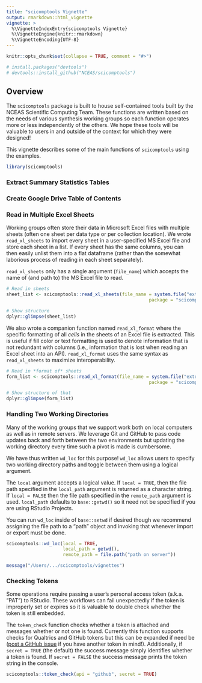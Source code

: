 ```yaml
---
title: "scicomptools Vignette"
output: rmarkdown::html_vignette
vignette: >
  %\VignetteIndexEntry{scicomptools Vignette}
  %\VignetteEngine{knitr::rmarkdown}
  %\VignetteEncoding{UTF-8}
---
```


```r
knitr::opts_chunk$set(collapse = TRUE, comment = "#>")
```

```r
# install.packages("devtools")
# devtools::install_github("NCEAS/scicomptools")
```

## Overview

The `scicomptools` package is built to house self-contained tools built by the NCEAS Scientific Computing Team. These functions are written based on the needs of various synthesis working groups so each function operates more or less independently of the others. We hope these tools will be valuable to users in and outside of the context for which they were designed!

This vignette describes some of the main functions of `scicomptools` using the examples.

```r
library(scicomptools)
```

### Extract Summary Statistics Tables



### Create Google Drive Table of Contents



### Read in Multiple Excel Sheets

Working groups often store their data in Microsoft Excel files with multiple sheets (often one sheet per data type or per collection location). We wrote `read_xl_sheets` to import every sheet in a user-specified MS Excel file and store each sheet in a list. If every sheet has the same columns, you can then easily unlist them into a flat dataframe (rather than the somewhat laborious process of reading in each sheet separately).

`read_xl_sheets` only has a single argument (`file_name`) which accepts the name of (and path to) the MS Excel file to read.

```r
# Read in sheets
sheet_list <- scicomptools::read_xl_sheets(file_name = system.file("extdata", "faux_data.xlsx", 
                                                     package = "scicomptools"))

# Show structure
dplyr::glimpse(sheet_list)
```

We also wrote a companion function named `read_xl_format` where the specific formatting of all *cells* in the sheets of an Excel file is extracted. This is useful if fill color or text formatting is used to denote information that is not redundant with columns (i.e., information that is lost when reading an Excel sheet into an API). `read_xl_format` uses the same syntax as `read_xl_sheets` to maximize interoperability.

```r
# Read in *format of* sheets
form_list <- scicomptools::read_xl_format(file_name = system.file("extdata", "faux_data.xlsx", 
                                                     package = "scicomptools"))

# Show structure of that
dplyr::glimpse(form_list)
```

### Handling Two Working Directories

Many of the working groups that we support work both on local computers as well as in remote servers. We leverage Git and GitHub to pass code updates back and forth between the two environments but updating the working directory every time such a pivot is made is cumbersome.

We have thus written `wd_loc` for this purpose! `wd_loc` allows users to specify two working directory paths and toggle between them using a logical argument.

The `local` argument accepts a logical value. If `local = TRUE`, then the file path specified in the `local_path` argument is returned as a character string. If `local = FALSE` then the file path specified in the `remote_path` argument is used. `local_path` defaults to `base::getwd()` so it need not be specified if you are using RStudio Projects.

You can run `wd_loc` inside of `base::setwd` if desired though we recommend assigning the file path to a "path" object and invoking that whenever import or export must be done.

```r
scicomptools::wd_loc(local = TRUE,
                     local_path = getwd(),
                     remote_path = file.path("path on server"))
```

```r
message("/Users/.../scicomptools/vignettes")
```

### Checking Tokens

Some operations require passing a user's personal access token (a.k.a. "PAT") to RStudio. These workflows can fail unexpectedly if the token is improperly set or expires so it is valuable to double check whether the token is still embedded.

The `token_check` function checks whether a token is attached and messages whether or not one is found. Currently this function supports checks for Qualtrics and GitHub tokens but this can be expanded if need be ([post a GitHub issue](https://github.com/NCEAS/scicomptools/issues) if you have another token in mind!). Additionally, if `secret = TRUE` (the default) the success message simply identifies whether a token is found. If `secret = FALSE` the success message prints the token string in the console.

```r
scicomptools::token_check(api = "github", secret = TRUE)
```
